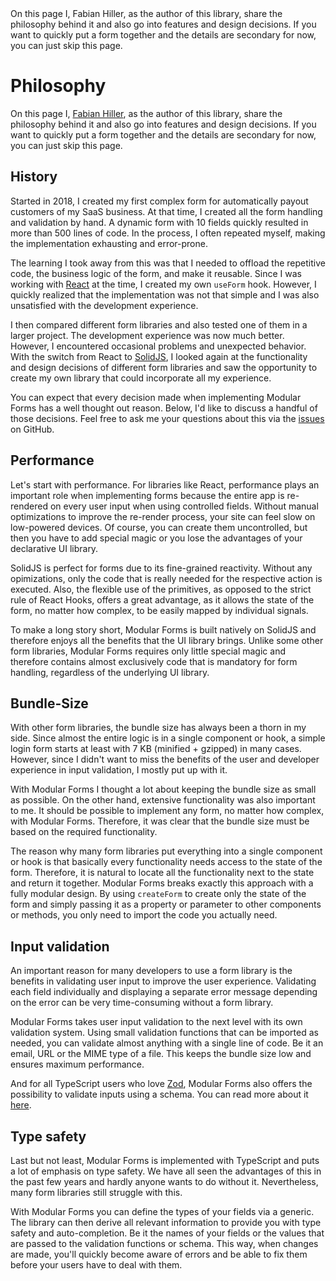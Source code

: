 
<Title>Philosophy</Title>
<Description>
  On this page I, Fabian Hiller, as the author of this library, share the
  philosophy behind it and also go into features and design decisions. If you
  want to quickly put a form together and the details are secondary for now, you
  can just skip this page.
</Description>

# Philosophy

On this page I, <a href="https://github.com/fabian-hiller" target="_blank" rel="noreferrer">Fabian Hiller</a>, as the author of this library, share the philosophy behind it and also go into features and design decisions. If you want to quickly put a form together and the details are secondary for now, you can just skip this page.

## History

Started in 2018, I created my first complex form for automatically payout customers of my SaaS business. At that time, I created all the form handling and validation by hand. A dynamic form with 10 fields quickly resulted in more than 500 lines of code. In the process, I often repeated myself, making the implementation exhausting and error-prone.

The learning I took away from this was that I needed to offload the repetitive code, the business logic of the form, and make it reusable. Since I was working with <a href="https://reactjs.org/" target="_blank" rel="noreferrer">React</a> at the time, I created my own `useForm` hook. However, I quickly realized that the implementation was not that simple and I was also unsatisfied with the development experience.

I then compared different form libraries and also tested one of them in a larger project. The development experience was now much better. However, I encountered occasional problems and unexpected behavior. With the switch from React to <a href="https://www.solidjs.com/" target="_blank" rel="noreferrer">SolidJS</a>, I looked again at the functionality and design decisions of different form libraries and saw the opportunity to create my own library that could incorporate all my experience.

You can expect that every decision made when implementing Modular Forms has a well thought out reason. Below, I'd like to discuss a handful of those decisions. Feel free to ask me your questions about this via the <a href="https://github.com/fabian-hiller/modular-forms/issues/new" target="_blank" rel="noreferrer">issues</a> on GitHub.

## Performance

Let's start with performance. For libraries like React, performance plays an important role when implementing forms because the entire app is re-rendered on every user input when using controlled fields. Without manual optimizations to improve the re-render process, your site can feel slow on low-powered devices. Of course, you can create them uncontrolled, but then you have to add special magic or you lose the advantages of your declarative UI library.

SolidJS is perfect for forms due to its fine-grained reactivity. Without any opimizations, only the code that is really needed for the respective action is executed. Also, the flexible use of the primitives, as opposed to the strict rule of React Hooks, offers a great advantage, as it allows the state of the form, no matter how complex, to be easily mapped by individual signals.

To make a long story short, Modular Forms is built natively on SolidJS and therefore enjoys all the benefits that the UI library brings. Unlike some other form libraries, Modular Forms requires only little special magic and therefore contains almost exclusively code that is mandatory for form handling, regardless of the underlying UI library.

## Bundle-Size

With other form libraries, the bundle size has always been a thorn in my side. Since almost the entire logic is in a single component or hook, a simple login form starts at least with 7 KB (minified + gzipped) in many cases. However, since I didn't want to miss the benefits of the user and developer experience in input validation, I mostly put up with it.

With Modular Forms I thought a lot about keeping the bundle size as small as possible. On the other hand, extensive functionality was also important to me. It should be possible to implement any form, no matter how complex, with Modular Forms. Therefore, it was clear that the bundle size must be based on the required functionality.

The reason why many form libraries put everything into a single component or hook is that basically every functionality needs access to the state of the form. Therefore, it is natural to locate all the functionality next to the state and return it together. Modular Forms breaks exactly this approach with a fully modular design. By using `createForm` to create only the state of the form and simply passing it as a property or parameter to other components or methods, you only need to import the code you actually need.

## Input validation

An important reason for many developers to use a form library is the benefits in validating user input to improve the user experience. Validating each field individually and displaying a separate error message depending on the error can be very time-consuming without a form library.

Modular Forms takes user input validation to the next level with its own validation system. Using small validation functions that can be imported as needed, you can validate almost anything with a single line of code. Be it an email, URL or the MIME type of a file. This keeps the bundle size low and ensures maximum performance.

And for all TypeScript users who love <a href="https://zod.dev/" target="_blank" rel="noreferrer">Zod</a>, Modular Forms also offers the possibility to validate inputs using a schema. You can read more about it <A href="/guides/validate-your-fields">here</A>.

## Type safety

Last but not least, Modular Forms is implemented with TypeScript and puts a lot of emphasis on type safety. We have all seen the advantages of this in the past few years and hardly anyone wants to do without it. Nevertheless, many form libraries still struggle with this.

With Modular Forms you can define the types of your fields via a generic. The library can then derive all relevant information to provide you with type safety and auto-completion. Be it the names of your fields or the values that are passed to the validation functions or schema. This way, when changes are made, you'll quickly become aware of errors and be able to fix them before your users have to deal with them.
